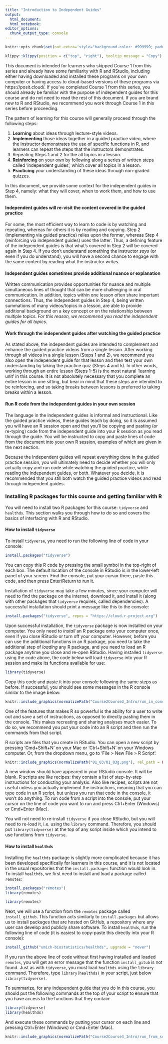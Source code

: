 ```yaml
---
title: "Introduction to Independent Guides"
output: 
  html_document:
  html_notebook:
editor_options: 
  chunk_output_type: console
---
```


```r
knitr::opts_chunk$set(out.extra='style="background-color: #999999; padding:7px; display: inline-block;"')
```


```r
klippy::klippy(position = c("top", "right"), tooltip_message = "Copy")
```

This document is intended for learners who skipped Course 1 from this series and
already have some familiarity with R and RStudio, including either having
downloaded and installed these programs on your own computer or having access to
cloud-based versions of these programs via https://posit.cloud/. If you've
completed Course 1 from this series, you should already be familiar with the
purpose of independent guides for this course and do not need to read the rest
of this document. If you are brand new to R and RStudio, we recommend you work
through Course 1 in this series before proceeding.

The pattern of learning for this course will generally proceed through the following
steps:

1. **Learning** about ideas through lecture-style videos.
2. **Implementing** those ideas together in a guided practice video, where the
instructor demonstrates the use of specific functions in R, and learners can repeat
the steps that the instructors demonstrates.
3. Repeating Steps 1 and 2 for the all topics in a lesson. 
4. **Reinforcing** on your own by following along a series of written
steps called 'independent guides', which cover all topics in a lesson.
5. **Practicing** your understanding of these ideas through non-graded quizzes. 

In this document, we provide some context for the independent guides in Step 4, 
namely: what they will cover, when to work them, and how to use them. 

#### Independent guides will re-visit the content covered in the guided practice

For some, the most efficient way to learn to code is by watching and repeating,
whereas for others it is by reading and copying. Step 2 (implementing via guided
practice) relies upon the former, whereas Step 4 (reinforcing via independent
guides) uses the latter. Thus, a defining feature of the independent guides is
that what's covered in Step 2 will be covered again in Step 4. If you don't
understand something the instructor *says* (or even if you do understand), you
will have a second chance to engage with the same content by reading what the
instructor *writes*.

#### Independent guides sometimes provide additional nuance or explanation

Written communication provides opportunities for nuance and multiple
simultaneous lines of thought that can be more challenging in oral
communication. In addition, topics within one lesson often share important
connections. Thus, the independent guides in Step 4, being written summations of
many videos/topics in a lesson, are able to provide additional background on a
key concept or on the relationship between multiple topics. *For this reason, we
recommend you read the independent guides for all topics.*

#### Work through the independent guides after watching the guided practice

As stated above, the independent guides are intended to complement and enhance
the guided practice videos from a single lesson. After working through all
videos in a single lesson (Steps 1 and 2), we recommend you also open the
independent guide for that lesson and then test your own understanding by taking
the practice quiz (Steps 4 and 5). In other words, working through an entire
lesson (Steps 1--5) is the most natural 'learning unit' in this course. It is
not absolutely necessary that you complete an entire lesson in one sitting, but
bear in mind that these steps are intended to be reinforcing, and so taking
breaks between lessons is preferred to taking breaks within a lesson.

#### Run R code from the independent guides in your own session

The language in the independent guides is informal and instructional. Like the
guided practice videos, these guides teach by doing, so it is assumed you will
have an R session open and that you'll be copying and pasting (or re-typing)
code from the independent guide into your R session as you read through the
guide. You will be instructed to copy and paste lines of code from the document
into your own R session, examples of which are given in the next section. 

Because the independent guides will repeat everything done in the
guided practice session, you will ultimately need to decide whether you will
only actually copy and run code while watching the guided practice, while
reading the independent guides, or both. Whatever you decide, it is recommended
that you still both watch the guided practice videos and read through
independent guides.

### Installing R packages for this course and getting familiar with R

You will need to install two R packages for this course: `tidyverse` and
`healthds`. This section walks you through how to do so and covers the basics
of interfacing with R and RStudio. 

#### How to install `tidyverse`

To install `tidyverse`, you need to run the following line of code in your 
console:

```r
install.packages("tidyverse")
```

You can copy this R code by pressing the small symbol in the top-right of each
box. The default location of the console in RStudio is in the lower-left panel of
your screen. Find the console, put your cursor there, paste this code, and then
press Enter/Return to run it.

Installation of `tidyverse` may take a few minutes, since your computer will
need to find the package on the internet, download it, and install it (along
with other packages that `tidyverse` requires, called dependencies). A
successful installation should print a message like this to the console:

```r
install.packages("tidyverse", repos = "https://cloud.r-project.org")
```

Upon successful installation, the `tidyverse` package is now installed on your
computer. You only need to *install* an R package onto your computer once, even
if you close RStudio or turn off your computer. However, before you can use the
additional functions in an R package, you need to take the additional step of
*loading* any R package, and you need to load an R package anytime you close and
re-open RStudio. Having installed `tidyverse` using the code above, the code
below will load `tidyverse` into your R session and make its functions available
for use:

```r
library(tidyverse)
```

Copy this code and paste it into your console following the same steps as
before. If successful, you should see some messages in the R console similar to
the image below:

```r
knitr::include_graphics(normalizePath("Course2Course3_Intro/run_in_console.png"), rel_path = FALSE)
```

One of the features that makes R so powerful is the ability for a user to 
write out and save a set of instructions, as opposed to directly pasting
them in the console. This makes recreating and sharing analyses much easier. 
To do so, we recommend you put your code into an R script and then run the commands
from that script. 

R scripts are files that you create in RStudio. You can open a new script by
pressing 'Cmd+Shift+N' on your Mac or 'Ctrl+Shift+N' on your Windows computer.
Or, from the dropdown menu, go to 'File > New File > R Script':

```r
knitr::include_graphics(normalizePath("01_03/01_03g.png"), rel_path = FALSE)
```

A new window should have appeared in your RStudio console. It will be blank. R
scripts are like recipes: they contain a list of step-by-step instructions for
conducting your analysis. Also like recipes, scripts are not useful unless you
actually implement the instructions, meaning that you can type code in an R
script, but unless you run that code in the console, it won't do anything. To
run code from a script into the console, put your cursor on the line of code you
want to run and press Ctrl+Enter (Windows) or Cmd+Enter (Mac).

You will not need to re-install `tidyverse` if you close RStudio, but you will
need to re-load it, i.e. using the `library` command. Therefore, you should
put `library(tidyverse)` at the top of any script inside which you intend
to use functions from `tidyverse`. 

#### How to install `healthds`

Installing the `healthds` package is slightly more complicated because it has
been developed specifically for learners in this course, and it is not located
in the usual repositories that the `install.packages` function would look in. To
install `healthds`, we first need to install and load a package called
`remotes`:

```r
install.packages("remotes")
library(remotes)
```

```r
library(remotes)
```

Next, we will use a function from the `remotes` package called `install_github`. 
This function acts similarly to `install.packages` but allows us to install
packages that are hosted on GitHub, a repository where any user can develop and
publicly share software. To install `healthds`, run the following line 
of code (it is easiest to copy-paste this directly into your R console):

```r
install_github("umich-biostatistics/healthds", upgrade = "never")
```

If you run the above line of code without first having installed and loaded
`remotes`, you will get an error message that the function `install_gitub` is not 
found. Just as with `tidyverse`, you must load `healthds` using the `library`
command. Therefore, type `library(healthds)` in your script, just below
`library(tidyverse)`. 

To summarize, for any independent guide that you do in this course, 
you should put the following commands at the top of your script to ensure that
you have access to the functions that they contain:

```r
library(tidyverse)
library(healthds)
```

And execute these commands by putting your cursor on each line and pressing
Ctrl+Enter (Windows) or Cmd+Enter (Mac).

```r
knitr::include_graphics(normalizePath("Course2Course3_Intro/run_from_script.png"), rel_path = FALSE)
```





